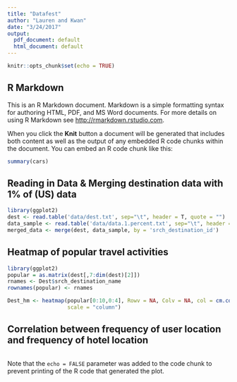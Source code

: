 ```yaml
---
title: "Datafest"
author: "Lauren and Kwan"
date: "3/24/2017"
output:
  pdf_document: default
  html_document: default
---
```


```r
knitr::opts_chunk$set(echo = TRUE)
```

## R Markdown

This is an R Markdown document. Markdown is a simple formatting syntax for authoring HTML, PDF, and MS Word documents. For more details on using R Markdown see <http://rmarkdown.rstudio.com>.

When you click the **Knit** button a document will be generated that includes both content as well as the output of any embedded R code chunks within the document. You can embed an R code chunk like this:

```r
summary(cars)
```

## Reading in Data & Merging destination data with 1% of (US) data 

```r
library(ggplot2)
dest <- read.table('data/dest.txt', sep="\t", header = T, quote = "")
data_sample <- read.table('data/data.1.percent.txt', sep="\t", header = T, quote = "")
merged_data <- merge(dest, data_sample, by = 'srch_destination_id')
```

## Heatmap of popular travel activities 
```r
library(ggplot2)
popular = as.matrix(dest[,7:dim(dest)[2]])
rnames <- Dest$srch_destination_name
rownames(popular) <- rnames

Dest_hm <- heatmap(popular[0:10,0:4], Rowv = NA, Colv = NA, col = cm.colors(250), 
                   scale = "column")
```
## Correlation between frequency of user location and frequency of hotel location
```r

```
Note that the `echo = FALSE` parameter was added to the code chunk to prevent printing of the R code that generated the plot.
